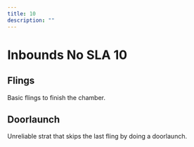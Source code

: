 ```yaml
---
title: 10
description: ""
---
```


# Inbounds No SLA 10


<Tabs queryString="tab" defaultValue="beginner" className="tabs tabs--block">
<TabItem value="beginner" label="Beginner" attributes={{className: "beginner"}}>

## Flings

Basic flings to finish the chamber.

<YouTube url="https://youtu.be/9z6VfuJ9kT8"/>

</TabItem>
<TabItem value="advanced" label="Advanced" attributes={{className: "advanced"}}>

## Doorlaunch

Unreliable strat that skips the last fling by doing a doorlaunch.

<YouTube url="https://www.youtube.com/watch?v=RgDVasBC2jo"/>

</TabItem>
</Tabs>